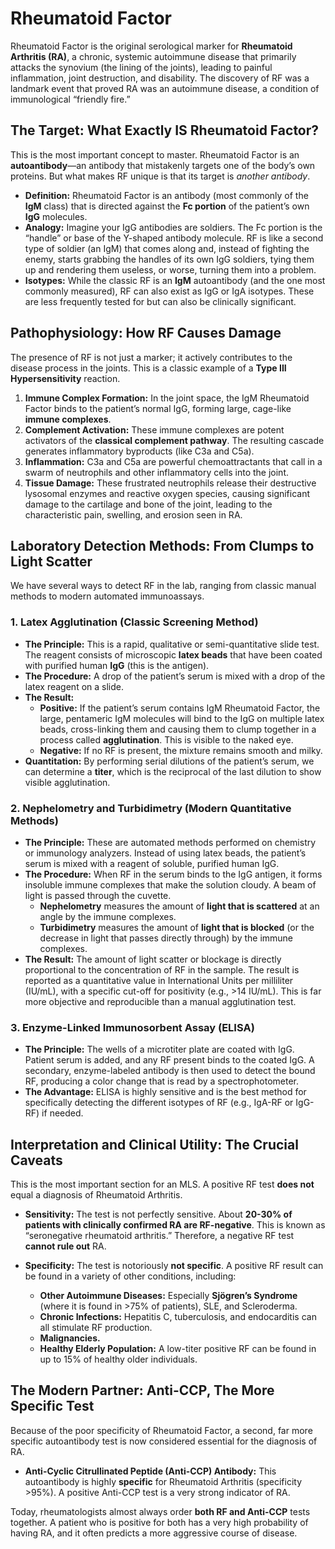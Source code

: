 # Rheumatoid Factor {-}

Rheumatoid Factor is the original serological marker for **Rheumatoid Arthritis (RA)**, a chronic, systemic autoimmune disease that primarily attacks the synovium (the lining of the joints), leading to painful inflammation, joint destruction, and disability. The discovery of RF was a landmark event that proved RA was an autoimmune disease, a condition of immunological "friendly fire."

## **The Target: What Exactly IS Rheumatoid Factor?** {-}

This is the most important concept to master. Rheumatoid Factor is an **autoantibody**—an antibody that mistakenly targets one of the body's own proteins. But what makes RF unique is that its target is *another antibody*.

*   **Definition:** Rheumatoid Factor is an antibody (most commonly of the **IgM** class) that is directed against the **Fc portion** of the patient's own **IgG** molecules.
*   **Analogy:** Imagine your IgG antibodies are soldiers. The Fc portion is the "handle" or base of the Y-shaped antibody molecule. RF is like a second type of soldier (an IgM) that comes along and, instead of fighting the enemy, starts grabbing the handles of its own IgG soldiers, tying them up and rendering them useless, or worse, turning them into a problem.
*   **Isotypes:** While the classic RF is an **IgM** autoantibody (and the one most commonly measured), RF can also exist as IgG or IgA isotypes. These are less frequently tested for but can also be clinically significant.

## **Pathophysiology: How RF Causes Damage** {-}

The presence of RF is not just a marker; it actively contributes to the disease process in the joints. This is a classic example of a **Type III Hypersensitivity** reaction.

1.  **Immune Complex Formation:** In the joint space, the IgM Rheumatoid Factor binds to the patient's normal IgG, forming large, cage-like **immune complexes**.
2.  **Complement Activation:** These immune complexes are potent activators of the **classical complement pathway**. The resulting cascade generates inflammatory byproducts (like C3a and C5a).
3.  **Inflammation:** C3a and C5a are powerful chemoattractants that call in a swarm of neutrophils and other inflammatory cells into the joint.
4.  **Tissue Damage:** These frustrated neutrophils release their destructive lysosomal enzymes and reactive oxygen species, causing significant damage to the cartilage and bone of the joint, leading to the characteristic pain, swelling, and erosion seen in RA.

## **Laboratory Detection Methods: From Clumps to Light Scatter** {-}

We have several ways to detect RF in the lab, ranging from classic manual methods to modern automated immunoassays.

### **1. Latex Agglutination (Classic Screening Method)** {-}
*   **The Principle:** This is a rapid, qualitative or semi-quantitative slide test. The reagent consists of microscopic **latex beads** that have been coated with purified human **IgG** (this is the antigen).
*   **The Procedure:** A drop of the patient's serum is mixed with a drop of the latex reagent on a slide.
*   **The Result:**
    *   **Positive:** If the patient's serum contains IgM Rheumatoid Factor, the large, pentameric IgM molecules will bind to the IgG on multiple latex beads, cross-linking them and causing them to clump together in a process called **agglutination**. This is visible to the naked eye.
    *   **Negative:** If no RF is present, the mixture remains smooth and milky.
*   **Quantitation:** By performing serial dilutions of the patient's serum, we can determine a **titer**, which is the reciprocal of the last dilution to show visible agglutination.

### **2. Nephelometry and Turbidimetry (Modern Quantitative Methods)** {-}
*   **The Principle:** These are automated methods performed on chemistry or immunology analyzers. Instead of using latex beads, the patient's serum is mixed with a reagent of soluble, purified human IgG.
*   **The Procedure:** When RF in the serum binds to the IgG antigen, it forms insoluble immune complexes that make the solution cloudy. A beam of light is passed through the cuvette.
    *   **Nephelometry** measures the amount of **light that is scattered** at an angle by the immune complexes.
    *   **Turbidimetry** measures the amount of **light that is blocked** (or the decrease in light that passes directly through) by the immune complexes.
*   **The Result:** The amount of light scatter or blockage is directly proportional to the concentration of RF in the sample. The result is reported as a quantitative value in International Units per milliliter (IU/mL), with a specific cut-off for positivity (e.g., >14 IU/mL). This is far more objective and reproducible than a manual agglutination test.

### **3. Enzyme-Linked Immunosorbent Assay (ELISA)** {-}
*   **The Principle:** The wells of a microtiter plate are coated with IgG. Patient serum is added, and any RF present binds to the coated IgG. A secondary, enzyme-labeled antibody is then used to detect the bound RF, producing a color change that is read by a spectrophotometer.
*   **The Advantage:** ELISA is highly sensitive and is the best method for specifically detecting the different isotypes of RF (e.g., IgA-RF or IgG-RF) if needed.

## **Interpretation and Clinical Utility: The Crucial Caveats** {-}

This is the most important section for an MLS. A positive RF test **does not** equal a diagnosis of Rheumatoid Arthritis.

*   **Sensitivity:** The test is not perfectly sensitive. About **20-30% of patients with clinically confirmed RA are RF-negative**. This is known as "seronegative rheumatoid arthritis." Therefore, a negative RF test **cannot rule out** RA.

*   **Specificity:** The test is notoriously **not specific**. A positive RF result can be found in a variety of other conditions, including:
    *   **Other Autoimmune Diseases:** Especially **Sjögren's Syndrome** (where it is found in >75% of patients), SLE, and Scleroderma.
    *   **Chronic Infections:** Hepatitis C, tuberculosis, and endocarditis can all stimulate RF production.
    *   **Malignancies.**
    *   **Healthy Elderly Population:** A low-titer positive RF can be found in up to 15% of healthy older individuals.

## **The Modern Partner: Anti-CCP, The More Specific Test** {-}

Because of the poor specificity of Rheumatoid Factor, a second, far more specific autoantibody test is now considered essential for the diagnosis of RA.

*   **Anti-Cyclic Citrullinated Peptide (Anti-CCP) Antibody:** This autoantibody is highly **specific** for Rheumatoid Arthritis (specificity >95%). A positive Anti-CCP test is a very strong indicator of RA.

Today, rheumatologists almost always order **both RF and Anti-CCP** tests together. A patient who is positive for both has a very high probability of having RA, and it often predicts a more aggressive course of disease.